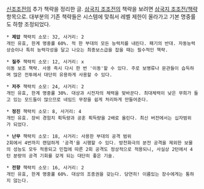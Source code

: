 [[신조조전]]의 추가 책략을 정리한 글. [[삼국지 조조전]]의 책략을 보려면 [[삼국지 조조전/책략]] 항목으로. 대부분의 기존 책략들은 시스템에 맞춰서 레벨 제한이 올라가고 기본 명중률도 하향 조정되었다.

 * '''제압''' 책략치 소모: 32, 사거리: 2
 개인 유효, 한계 명중률 60%. 적 한 부대의 모든 능력치를 내린다. 패기의 반대. 자동능력상승이나 특히 능력각성을 달고 나오는 최종보스급을 잡을 때는 필수적인 책략.

 * '''질주''' 책략치 소모: 12, 사거리: x
 이동 보조 책략. 사용 즉시 다시 한 번 '이동'할 수 있다. 주로 보병류나 문관들이 습득하며 많은 전투에서 대단히 유용하게 사용할 수 있다.

 * '''저주''' 책략치 소모: 24, 사거리: 2
 개인 유효, 한계 명중률 30%. 대상과 시전자의 체력을 맞바꾼다. 최대체력이 낮은 무희가 들고 있는 모드들이 많으므로 네임드 무장을 쉽게 처리하게 만들어준다.

 * '''정진''' 책략치 소모: 8, 사거리: 4
 개인 유효. 장비 경험치 획득량과 공훈 획득량을 2배로 올린다. 최신 버전에서는 십자범위가 되었다.

 * '''난무''' 책략치 소모: 18, 사거리: 사용한 부대의 공격 범위
 2회에서 4번까지 랜덤하게 '공격'을 시행할 수 있다. 방천화극의 분전 공격을 제외한 보물의 성능도 모두 적용되고 민첩에 따른 2회 공격도 정상적으로 적용되니, 사실상 2턴에서 4턴 분량의 공격 기회를 갖게 되는 대단히 좋은 기술.

 * '''전향''' 책략치 소모: 16, 사거리: 2
 개인 유효, 한계 명중률 60%. 대상의 조종권을 갖는다. 당연히! 이름있는 장수에게는 통하지 않는다.
